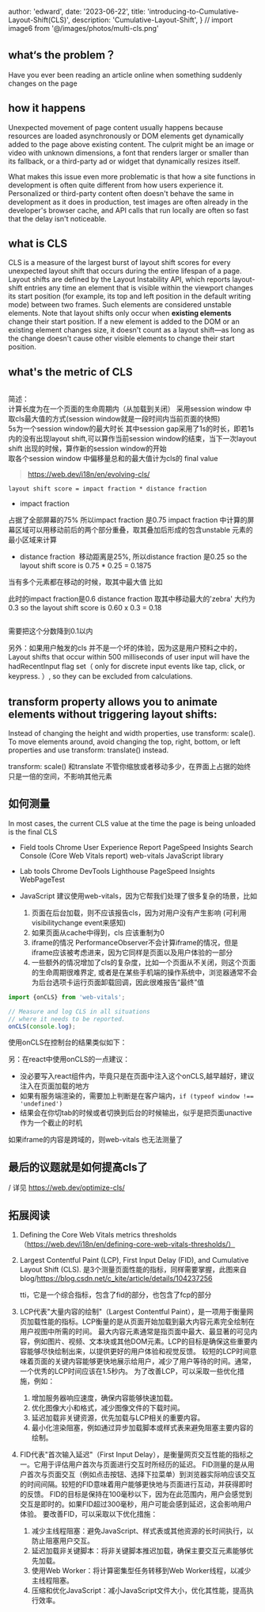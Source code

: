 
  author: 'edward',
  date: '2023-06-22',
  title: 'introducing-to-Cumulative-Layout-Shift(CLS)',
  description:
    'Cumulative-Layout-Shift',
}
// import image6 from '@/images/photos/multi-cls.png'







## what‘s the problem？

Have you ever been reading an article online when something suddenly changes on the page

## how it happens

Unexpected movement of page content usually happens because resources are loaded asynchronously or DOM elements get dynamically added to the page above existing content. 
The culprit might be an image or video with unknown dimensions, a font that renders larger or smaller than its fallback, or a third-party ad or widget that dynamically resizes itself.

What makes this issue even more problematic is that how a site functions in development is often quite different from how users experience it. 
Personalized or third-party content often doesn't behave the same in development as it does in production, test images are often already in the developer's browser cache, and API calls that run locally are often so fast that the delay isn't noticeable.

## what is CLS

CLS is a measure of the largest burst of layout shift scores for every unexpected layout shift that occurs during the entire lifespan of a page.
Layout shifts are defined by the Layout Instability API, which reports layout-shift entries any time an element that is visible within the viewport changes its start position (for example, its top and left position in the default writing mode) between two frames. Such elements are considered unstable elements.
Note that layout shifts only occur when **existing elements** change their start position. If a new element is added to the DOM or an existing element changes size, it doesn't count as a layout shift—as long as the change doesn't cause other visible elements to change their start position.


## what's the metric of CLS

<Image
      src={image1}
      alt=""
      className=""
    />

简述： <br/>
计算长度为在一个页面的生命周期内（从加载到关闭） 
采用session window 中取cls最大值的方式(session window就是一段时间内当前页面的快照)<br/>
5s为一个session window的最大时长
其中session gap采用了1s的时长，即若1s内的没有出现layout shift,可以算作当前session window的结束，当下一次layout shift
出现的时候，算作新的session window的开始<br/>
取各个session window 中偏移量总和的最大值计为cls的 final value
>  https://web.dev/i18n/en/evolving-cls/

`layout shift score = impact fraction * distance fraction`
* impact fraction
<Image
      src={image2}
      alt=""
      className=""
    />

占据了全部屏幕的75% 所以impact fraction 是0.75
impact fraction 中计算的屏幕区域可以用移动前后的两个部分重叠，取其叠加后形成的包含unstable 元素的最小区域来计算

* distance fraction
<Image
      src={image3}
      alt=""
      className=""
    />
移动距离是25%, 所以distance fraction 是0.25
so the layout shift score is 0.75 * 0.25 = 0.1875

当有多个元素都在移动的时候，取其中最大值
比如
<Image
      src={image5}
      alt=""
      className=""
/>

此时的impact fraction是0.6   distance fraction 取其中移动最大的'zebra' 大约为0.3
so the layout shift score is 0.60 x 0.3 = 0.18


<Image
      src={image4}
      alt=""
      className=""
    />

需要把这个分数降到0.1以内


另外：如果用户触发的cls 并不是一个坏的体验，因为这是用户预料之中的，
Layout shifts that occur within 500 milliseconds of user input will have the hadRecentInput flag set（ only for discrete input events like tap, click, or keypress. ）, so they can be excluded from calculations.


## transform property allows you to animate elements without triggering layout shifts:


Instead of changing the height and width properties, use transform: scale().
To move elements around, avoid changing the top, right, bottom, or left properties and use transform: translate() instead.

transform: scale() 和translate 不管你缩放或者移动多少，在界面上占据的始终只是一倍的空间，不影响其他元素


## 如何测量
In most cases, the current CLS value at the time the page is being unloaded is the final CLS

* Field tools 
Chrome User Experience Report
PageSpeed Insights
Search Console (Core Web Vitals report)
web-vitals JavaScript library
* Lab tools 
Chrome DevTools
Lighthouse
PageSpeed Insights
WebPageTest

* JavaScript
建议使用web-vitals，因为它帮我们处理了很多复杂的场景，比如
   1. 页面在后台加载，则不应该报告cls，因为对用户没有产生影响 (可利用visibilitychange event来感知)
   2. 如果页面从cache中得到，cls 应该重制为0
   3. iframe的情况 PerformanceObserver不会计算iframe的情况，但是iframe应该被考虑进来，因为它同样是页面以及用户体验的一部分
   4. 一些额外的情况增加了cls的复杂度，比如一个页面从不关闭，则这个页面的生命周期很难界定,  或者是在某些手机端的操作系统中，浏览器通常不会为后台选项卡运行页面卸载回调，因此很难报告“最终”值
```JavaScript
import {onCLS} from 'web-vitals';

// Measure and log CLS in all situations
// where it needs to be reported.
onCLS(console.log);
```
使用onCLS在控制台的结果类似如下：
<Image
      src={image6}
      alt=""
      className=""
    />

另：在react中使用onCLS的一点建议：
* 没必要写入react组件内，毕竟只是在页面中注入这个onCLS,越早越好，建议注入在页面加载的地方
* 如果有服务端渲染的，需要加上判断是在客户端内，`if (typeof window !== 'undefined') `
* 结果会在你切tab的时候或者切换到后台的时候输出，似乎是把页面unactive作为一个截止的时机

如果iframe的内容是跨域的，则web-vitals 也无法测量了


## 最后的议题就是如何提高cls了
/ 详见 https://web.dev/optimize-cls/


## 拓展阅读

1. Defining the Core Web Vitals metrics thresholds （https://web.dev/i18n/en/defining-core-web-vitals-thresholds/）
2. Largest Contentful Paint (LCP), First Input Delay (FID), and Cumulative Layout Shift (CLS). 是3个测量页面性能的指标，同样需要掌握，此图来自blog/https://blog.csdn.net/c_kite/article/details/104237256
      
      tti，它是一个综合指标，包含了fid的部分，也包含了fcp的部分
      <Image
            src={image7}
            alt=""
            className="fid"
          />

3. LCP代表"大量内容的绘制"（Largest Contentful Paint），是一项用于衡量网页加载性能的指标。LCP衡量的是从页面开始加载到最大内容元素完全绘制在用户视图中所需的时间。
    最大内容元素通常是指页面中最大、最显著的可见内容，例如图片、视频、文本块或其他DOM元素。LCP的目标是确保这些重要内容能够尽快绘制出来，以提供更好的用户体验和视觉反馈。
    较短的LCP时间意味着页面的关键内容能够更快地展示给用户，减少了用户等待的时间。通常，一个优秀的LCP时间应该在1.5秒内。
    为了改善LCP，可以采取一些优化措施，例如：
      1. 增加服务器响应速度，确保内容能够快速加载。
      2. 优化图像大小和格式，减少图像文件的下载时间。
      3. 延迟加载非关键资源，优先加载与LCP相关的重要内容。
      4. 最小化渲染阻塞，例如通过异步加载脚本或样式表来避免阻塞主要内容的绘制。
4. FID代表"首次输入延迟"（First Input Delay），是衡量网页交互性能的指标之一。它用于评估用户首次与页面进行交互时所经历的延迟。
    FID测量的是从用户首次与页面交互（例如点击按钮、选择下拉菜单）到浏览器实际响应该交互的时间间隔。较短的FID意味着用户能够更快地与页面进行互动，并获得即时的反馈。
    FID的目标是保持在100毫秒以下，因为在此范围内，用户会感觉到交互是即时的。如果FID超过300毫秒，用户可能会感到延迟，这会影响用户体验。
    要改善FID，可以采取以下优化措施：
    1. 减少主线程阻塞：避免JavaScript、样式表或其他资源的长时间执行，以防止阻塞用户交互。
    2. 延迟加载非关键脚本：将非关键脚本推迟加载，确保主要交互元素能够优先加载。
    3. 使用Web Worker：将计算密集型任务转移到Web Worker线程，以减少主线程阻塞。
    4. 压缩和优化JavaScript：减小JavaScript文件大小，优化其性能，提高执行效率。




